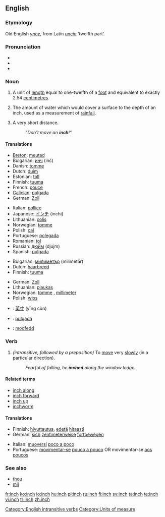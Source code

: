 ==English==

===Etymology===
Old English ''[[ynce]]'', from Latin ''[[uncia]]'' ‘twelfth part’.

===Pronunciation===
*{{IPA|/ɪntʃ/}}
*{{audio|en-us-inch.ogg|Audio (US)}}
*{{rhymes|ɪntʃ}}

===Noun===
{{en-noun|es}}

# A unit of [[length]] equal to one-twelfth of a [[foot]] and equivalent to exactly 2.54 [[centimetre]]s.
# {{meteorology}} The amount of water which would cover a surface to the depth of an inch, used as a measurement of [[rainfall]].
# {{figuratively}} A very short distance.
#:''"Don't move an '''inch'''!"''

====Translations====
{{trans-top|a unit of length equal to one-twelfth of a foot and equivalent to exactly 2.54 centimetres}}
*[[Breton]]: [[meutad]] {{m}}
*Bulgarian: [[инч]] (inč) {{m}}
*Danish: [[tomme]] {{c}}
*Dutch: [[duim]] {{m}}
*Estonian: [[toll]]
*Finnish: [[tuuma]]
*French: [[pouce]] {{m}}
*[[Galician]]: [[pulgada]] {{f}}
*German: [[Zoll]] {{n}}
{{trans-mid}}
*Italian: [[pollice]] {{m}}
*Japanese: [[インチ]] (inchi)
*Lithuanian: [[colis]] {{m}}
*Norwegian: [[tomme]] {{m}}
*Polish: [[cal]] {{m}}
*Portuguese: [[polegada]] {{f}}
*Romanian: [[ţol]] {{m}}
*Russian: [[дюйм]] (djujm) {{m}}
*Spanish: [[pulgada]] {{f}}
{{trans-bottom}}

{{trans-top|an unspecified but very short distance}}
*Bulgarian: [[милиметър]] (milimetǎr) {{m}}
*Dutch: [[haarbreed]] {{n}}
*Finnish: [[tuuma]]
{{trans-mid}}
*German: [[Zoll]] {{n}}
*Lithuanian: [[plaukas]] {{m}}
*Norwegian: [[tomme]] {{m}}, [[millimeter]] {{m}}
*Polish: [[włos]] {{m}}
{{trans-bottom}}

{{checktrans-top}}
*{{ttbc|Chinese}}: [[英寸]] (yīng cùn)
*{{ttbc|Spanish}}: [[pulgada]] {{f}}
*{{ttbc|Welsh}}: [[modfedd]]
{{checktrans-bottom}}

===Verb===
{{en-verb|inch|es}}

# ''(intransitive, followed by a preposition)'' To [[move]] very [[slowly]] (in a particular direction).
#:''Fearful of falling, he '''inched''' along the window ledge.''

====Related terms====
*[[inch along]]
*[[inch forward]]
*[[inch up]]
*[[inchworm]]

====Translations====
{{trans-top|to move very slowly}}
*Finnish: [[hivuttautua]], [[edetä]] [[hitaasti]]
*German: [[sich]] [[zentimeterweise]] [[fortbewegen]]
{{trans-mid}}
*Italian: [[muoversi]] [[poco a poco]]
*Portuguese: [[movimentar-se]] [[pouco a pouco]] OR movimentar-se [[aos poucos]]
{{trans-bottom}}

===See also===
*[[thou]]
*[[mil]]

[[Category:English intransitive verbs]]
[[Category:Units of measure]]

[[fr:inch]]
[[ko:inch]]
[[io:inch]]
[[hu:inch]]
[[pl:inch]]
[[ru:inch]]
[[fi:inch]]
[[sv:inch]]
[[ta:inch]]
[[te:inch]]
[[vi:inch]]
[[tr:inch]]
[[zh:inch]]
